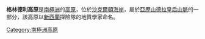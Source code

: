 {{coord|84|9|S|166|5|E|source:GNIS|display=title}}

'''格林德利高原'''是[[南極洲|南極洲]]的[[高原|高原]]，位於[[沙克爾頓海岸|沙克爾頓海岸]]，屬於[[亞歷山德拉皇后山脈|亞歷山德拉皇后山脈]]的一部分，該高原以[[新西蘭|新西蘭]]探險隊的地質學家命名。

{{DEFAULTSORT:Grindley Plateau}}
[[Category:南極洲高原|Category:南極洲高原]]


{{ShackletonCoast-geo-stub}}